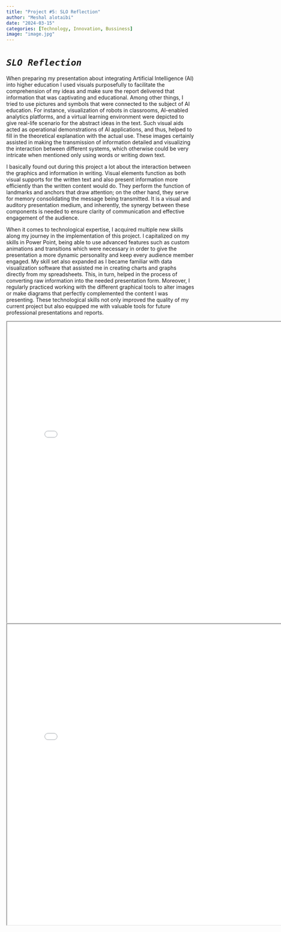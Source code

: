 ```yaml
---
title: "Project #5: SLO Reflection"
author: "Meshal alotaibi"
date: "2024-03-15"
categories: [Technology, Innovation, Bussiness]
image: "image.jpg"
---
```


# *`SLO Reflection`*

When preparing my presentation about integrating Artificial Intelligence (AI) into higher education I used visuals purposefully to facilitate the comprehension of my ideas and make sure the report delivered that information that was captivating and educational. Among other things, I tried to use pictures and symbols that were connected to the subject of AI education. For instance, visualization of robots in classrooms, AI-enabled analytics platforms, and a virtual learning environment were depicted to give real-life scenario for the abstract ideas in the text. Such visual aids acted as operational demonstrations of AI applications, and thus, helped to fill in the theoretical explanation with the actual use. These images certainly assisted in making the transmission of information detailed and visualizing the interaction between different systems, which otherwise could be very intricate when mentioned only using words or writing down text.

I basically found out during this project a lot about the interaction between the graphics and information in writing. Visual elements function as both visual supports for the written text and also present information more efficiently than the written content would do. They perform the function of landmarks and anchors that draw attention; on the other hand, they serve for memory consolidating the message being transmitted. It is a visual and auditory presentation medium, and inherently, the synergy between these components is needed to ensure clarity of communication and effective engagement of the audience.

When it comes to technological expertise, I acquired multiple new skills along my journey in the implementation of this project. I capitalized on my skills in Power Point, being able to use advanced features such as custom animations and transitions which were necessary in order to give the presentation a more dynamic personality and keep every audience member engaged. My skill set also expanded as I became familiar with data visualization software that assisted me in creating charts and graphs directly from my spreadsheets. This, in turn, helped in the process of converting raw information into the needed presentation form. Moreover, I regularly practiced working with the different graphical tools to alter images or make diagrams that perfectly complemented the content I was presenting. These technological skills not only improved the quality of my current project but also equipped me with valuable tools for future professional presentations and reports.

<iframe width="800" height="800" src="1.pdf">

</iframe>

<iframe width="800" height="800" src="2.pdf">

</iframe>

